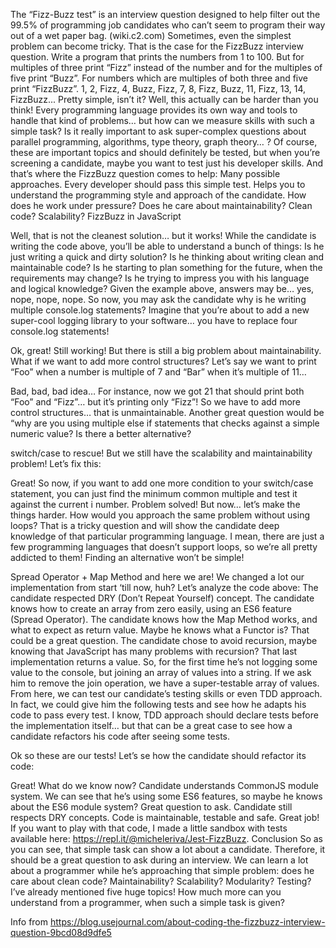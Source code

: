 
<div className={styles["Welcome"]}>

The “Fizz-Buzz test” is an interview question designed to help filter out the 99.5% of programming job candidates who can’t seem to program their way out of a wet paper bag. (wiki.c2.com)
Sometimes, even the simplest problem can become tricky.
That is the case for the FizzBuzz interview question.
Write a program that prints the numbers from 1 to 100.
But for multiples of three print “Fizz” instead of the number and for the multiples of five print “Buzz”.
For numbers which are multiples of both three and five print “FizzBuzz”.
1, 2, Fizz, 4, Buzz, Fizz, 7, 8, Fizz, Buzz, 11, Fizz, 13, 14, FizzBuzz...
Pretty simple, isn’t it? Well, this actually can be harder than you think!
Every programming language provides its own way and tools to handle that kind of problems… but how can we measure skills with such a simple task?
Is it really important to ask super-complex questions about parallel programming, algorithms, type theory, graph theory… ?
Of course, these are important topics and should definitely be tested, but when you’re screening a candidate, maybe you want to test just his developer skills. And that’s where the FizzBuzz question comes to help:
Many possible approaches.
Every developer should pass this simple test.
Helps you to understand the programming style and approach of the candidate.
How does he work under pressure?
Does he care about maintainability? Clean code? Scalability?
FizzBuzz in JavaScript

Well, that is not the cleanest solution… but it works!
While the candidate is writing the code above, you’ll be able to understand a bunch of things:
Is he just writing a quick and dirty solution?
Is he thinking about writing clean and maintainable code?
Is he starting to plan something for the future, when the requirements may change?
Is he trying to impress you with his language and logical knowledge?
Given the example above, answers may be… yes, nope, nope, nope.
So now, you may ask the candidate why is he writing multiple console.log statements? Imagine that you’re about to add a new super-cool logging library to your software… you have to replace four console.log statements!

Ok, great! Still working! But there is still a big problem about maintainability.
What if we want to add more control structures? Let’s say we want to print “Foo” when a number is multiple of 7 and “Bar” when it’s multiple of 11…

Bad, bad, bad idea… For instance, now we got 21 that should print both “Foo” and “Fizz”… but it’s printing only “Fizz”! So we have to add more control structures… that is unmaintainable.
Another great question would be “why are you using multiple else if statements that checks against a simple numeric value? Is there a better alternative?

switch/case to rescue! But we still have the scalability and maintainability problem! Let’s fix this:

Great! So now, if you want to add one more condition to your switch/case statement, you can just find the minimum common multiple and test it against the current i number. Problem solved!
But now… let’s make the things harder. How would you approach the same problem without using loops?
That is a tricky question and will show the candidate deep knowledge of that particular programming language. I mean, there are just a few programming languages that doesn’t support loops, so we’re all pretty addicted to them!
Finding an alternative won’t be simple!

Spread Operator + Map Method and here we are! We changed a lot our implementation from start ‘till now, huh?
Let’s analyze the code above:
The candidate respected DRY (Don’t Repeat Yourself) concept.
The candidate knows how to create an array from zero easily, using an ES6 feature (Spread Operator).
The candidate knows how the Map Method works, and what to expect as return value. Maybe he knows what a Functor is? That could be a great question.
The candidate chose to avoid recursion, maybe knowing that JavaScript has many problems with recursion?
That last implementation returns a value. So, for the first time he’s not logging some value to the console, but joining an array of values into a string. If we ask him to remove the join operation, we have a super-testable array of values.
From here, we can test our candidate’s testing skills or even TDD approach. In fact, we could give him the following tests and see how he adapts his code to pass every test.
I know, TDD approach should declare tests before the implementation itself… but that can be a great case to see how a candidate refactors his code after seeing some tests.

Ok so these are our tests! Let’s se how the candidate should refactor its code:

Great! What do we know now?
Candidate understands CommonJS module system.
We can see that he’s using some ES6 features, so maybe he knows about the ES6 module system? Great question to ask.
Candidate still respects DRY concepts.
Code is maintainable, testable and safe. Great job!
If you want to play with that code, I made a little sandbox with tests available here: https://repl.it/@micheleriva/Jest-FizzBuzz.
Conclusion
So as you can see, that simple task can show a lot about a candidate. Therefore, it should be a great question to ask during an interview.
We can learn a lot about a programmer while he’s approaching that simple problem: does he care about clean code? Maintainability? Scalability? Modularity? Testing? I’ve already mentioned five huge topics!
How much more can you understand from a programmer, when such a simple task is given?

Info from 
https://blog.usejournal.com/about-coding-the-fizzbuzz-interview-question-9bcd08d9dfe5

</div>